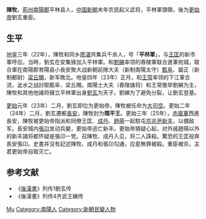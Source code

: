 '''陳牧'''{{BD|？||25年||}}，[[荊州|荊州]][[南陽郡|南陽郡]]平林县人，[[中国|中国]][[新朝|新朝]]末年农民起义武将，平林軍頭領，後为[[更始帝|更始帝]]劉玄重臣。

== 生平 ==
[[地皇_(王莽)|地皇]]三年（22年），陳牧和同乡[[廖湛|廖湛]]共集兵千余人，号「'''平林軍'''」，与[[王匡|王匡]]的新市軍呼应。当時，劉玄在安集掾加入平林軍。和[[劉縯|劉縯]]率领的舂陵軍联合進軍宛城，联合軍在南陽郡育陽县小長安聚大战新朝前隊大夫（新制南陽太守）[[甄阜|甄阜]]、屬正（新制都尉）[[梁丘賜|梁丘賜]]，新军敗北。地皇四年（23年）正月，和[[王常_(东汉)|王常]]率领的下江軍合流，泚水之战討取甄阜、梁丘賜。南陽士大夫（舂陵諸将）和王常推举劉縯为主，陳牧和其他他諸将擁立平林軍出身[[劉玄|劉玄]]为天子。劉縯为了避免分裂，让劉玄登基。

[[更始_(漢朝)|更始]]元年（23年）二月，劉玄即位为更始帝，陳牧被任命为[[大司空|大司空]]。更始二年（24年）二月，劉玄遷都[[長安|長安]]，陳牧封为'''陰平王'''。更始三年（25年），[[赤眉軍|赤眉軍]]西進長安，陳牧被更始帝指派和同僚王匡、[[成丹|成丹]]、[[趙萌|趙萌]]一起駐屯[[京兆尹|京兆尹]][[新豐縣_(漢朝)|新丰]]，以備敌军。長安城内[[張卬|張卬]]发动兵變，更始帝逃亡新丰。更始帝猜疑心起，对外戚趙萌以外的新丰諸将都怀疑是張卬一党。召陳牧、成丹入见，将二人誅殺。驚恐的王匡投奔長安張卬。史書并没有記述陳牧、成丹和張卬勾通，应是無罪被殺。重臣被杀，主君更始帝自取灭亡。

== 参考文献 ==
*《[[後漢書|後漢書]]》列传1劉玄传
*《後漢書》列传4齐武王縯传 
<references/>

{{start box}}
{{s-before|[[崔發|崔發]]<br>{{small|[[新朝|新朝]]大司空}}}}
{{s-title|[[玄漢|玄漢]][[大司空|大司空]]|23年－25年}}
{{s-after|[[王梁_(漢朝)|王梁]]<br>{{small|[[東漢|東漢]]大司空}}}}
{{end box}}

{{Authority control}}
{{DEFAULTSORT:Chen陈}}
[[Category:陳姓|Mu]]
[[Category:南陽人|Category:南陽人]]
[[Category:新朝民變人物|Category:新朝民變人物]]